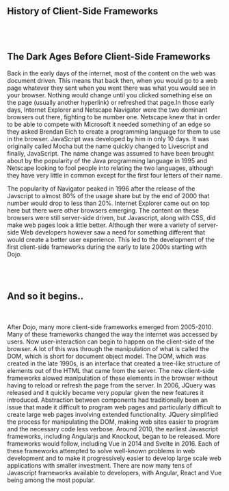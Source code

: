 ## History of Client-Side Frameworks
<br><br>
## The Dark Ages Before Client-Side Frameworks  

Back in the early days of the internet, most of the content on the web was document driven. This means that back then, when you would go to a web page whatever they
sent when you went there was what you would see in your browser. Nothing would change until you clicked something else on the page (usually another hyperlink) or 
refreshed that page.In those early days, Internet Explorer and Netscape Navigator were the two dominant browsers out there, fighting to be number one. Netscape knew that
in order to be able to compete with Microsoft it needed something of an edge so they asked Brendan Eich to create a programming language
for them to use in the browser. JavaScript was developed by him in only 10 days. It was originally called Mocha but the name quickly changed to Livescript
and finally, JavaScript. The name change was assumed to have been brought about by the popularity of the Java programming language in 1995 and Netscape looking
to fool people into relating the two languages, although they have very little in common except for the first four letters of their name.  
  


The popularity of Navigator peaked in 1996 after the release of the Javscript to almost 80% of the usage share but by the end of 2000 that
number would drop to less than 20%. Internet Explorer came out on top here but there were other browsers emerging. The content on these browsers
were still server-side driven, but Javascript, along with CSS, did make web pages look a little better. Although ther were a variety of server-side Web developers however saw a need for something different that 
would create a better user experience. This led to the development of the first client-side frameworks during the early to late 2000s starting with Dojo.  

<br><br>
## And so it begins..
<br><br>
After Dojo, many more client-side frameworks emerged from 2005-2010. Many of these frameworks changed the way the internet was accessed by users. Now user-interaction
can begin to happen on the client-side of the browser. A lot of this was through the manipulation of what is called the DOM, which is short for document object model.
The DOM, which was created in the late 1990s, is an interface that created a tree-like structure of elements out of the HTML that came from the server. The new 
client-side frameworks alowed manipulation of these elements in the browser without having to reload or refresh the page from the server. In 2006, JQuery was released and it quickly became very popular given the new features it introduced. Abstraction between components had traditionally been an issue that made it difficult to program web pages and particularly difficult to create large web pages involving extended functionality. JQuery simplified the process for manipulating the DOM, making web sites easier to program and the necessary code less verbose. Around 2010, the earliest Javascript frameworks, including Angularjs and Knockout, began to be released. More frameworks would follow, including Vue in 2014 and Svelte in 2016. Each of these frameworks attempted to solve well-known problems in web development and to make it progressively easier to develop large scale web applications with smaller investment. There are now many tens of Javascript frameworks available to developers, with Angular, React and Vue being among the most popular.

 


